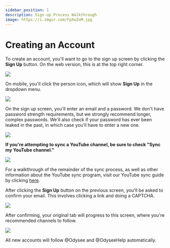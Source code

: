---
sidebar_position: 1
description: Sign-up Process Walkthrough
image: https://i.imgur.com/FpXwZoM.jpg
---

# Creating an Account

To create an account, you'll want to go to the sign up screen by clicking the **Sign Up** button. On the web version, this is at the top right corner.

![](https://i.imgur.com/59HsYjZ.jpg)


On mobile, you'll click the person icon, which will show **Sign Up** in the dropdown menu.

![](https://i.imgur.com/hGOB1zG.png)

On the sign up screen, you'll enter an email and a password. We don't have password strength requirements, but we strongly recommend longer, complex passwords. We'll also check if your password has ever been leaked in the past, in which case you'll have to enter a new one.

![](https://i.imgur.com/k6OlCxi.png)

**If you're attempting to sync a YouTube channel, be sure to check "Sync my YouTube channel."**

![](https://i.imgur.com/DfOXLeM.png)

For a walkthrough of the remainder of the sync process, as well as other information about the YouTube sync program, visit our YouTube sync guide by clicking [here](http://chihuahuaspin.com/).

After clicking the **Sign Up** button on the previous screen, you'll be asked to confirm your email. This involves clicking a link and doing a CAPTCHA.

![](https://i.imgur.com/P9ckfiY.png)

After confirming, your original tab will progress to this screen, where you're recommended channels to follow. 

![](https://i.imgur.com/yq7x9wj.png)

All new accounts will follow @Odysee and @OdyseeHelp automatically.